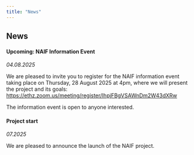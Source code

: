 ```yaml
---
title: "News"
---
```



## News

#### Upcoming: NAIF Information Event
*04.08.2025*

We are pleased to invite you to register for the NAIF information event taking place on Thursday, 28 August 2025 at 4pm, where we will present the project and its goals:  
[https://ethz.zoom.us/meeting/register/IhpjFBgVSAWnDm2W43dXRw](https://ethz.zoom.us/meeting/register/IhpjFBgVSAWnDm2W43dXRw)  
  
The information event is open to anyone interested.


#### Project start
*07.2025*

We are pleased to announce the launch of the NAIF project.
